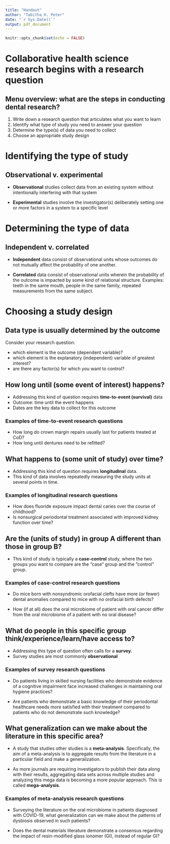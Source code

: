 ```yaml
---
title: "Handout"
author: "Tabitha K. Peter"
date: "`r Sys.Date()`"
output: pdf_document
---
```


```r
knitr::opts_chunk$set(echo = FALSE)
```

# Collaborative health science research begins with a research question

## Menu overview: what are the steps in conducting dental research?

1.  Write down a research question that articulates what you want to learn
2.  Identify what type of study you need to answer your question
3.  Determine the type(s) of data you need to collect
4.  Choose an appropriate study design

# Identifying the type of study

## Observational v. experimental

-   **Observational** studies collect data from an existing system without intentionally interfering with that system

-   **Experimental** studies involve the investigator(s) deliberately setting one or more factors in a system to a specific level

# Determining the type of data

## Independent v. correlated 

- **Independent** data consist of observational units whose outcomes do not mutually affect the probability of one another. 

- **Correlated** data consist of observational units wherein the probability of the outcome is impacted by some kind of relational structure. Examples: teeth in the same mouth, people in the same family, repeated measurements from the same subject.  

# Choosing a study design

## Data type is usually determined by the outcome 

Consider your research question: 

  - which element is the outcome (dependent variable)? 
  - which element is the explanatory (independent) variable of greatest interest? 
  - are there any factor(s) for which you want to control? 

## How long until (some event of interest) happens?

-   Addressing this kind of question requires **time-to-event (survival)** data
-   Outcome: time until the event happens
-   Dates are the key data to collect for this outcome

### Examples of time-to-event research questions

-   How long do crown margin repairs usually last for patients treated at CoD?
-   How long until dentures need to be refitted?

## What happens to (some unit of study) over time?

-  Addressing this kind of question requires **longitudinal** data. 
-  This kind of data involves repeatedly measuring the study units at several points in time.

### Examples of longitudinal research questions

-   How does fluoride exposure impact dental caries over the course of childhood?
-   Is nonsurgical periodontal treatment associated with improved kidney function over time?

## Are the (units of study) in group A different than those in group B?

-   This kind of study is typically a **case-control** study, where the two groups you want to compare are the "case" group and the "control" group. 

### Examples of case-control research questions

-   Do mice born with nonsyndromic orofacial clefts have more (or fewer) dental anomalies compared to mice with no orofacial birth defects?

-   How (if at all) does the oral microbiome of patient with oral cancer differ from the oral microbiome of a patient with no oral disease?

## What do people in this specific group think/experience/learn/have access to?

-   Addressing this type of question often calls for a **survey.** 
-   Survey studies are most commonly **observational**

### Examples of survey research questions

-   Do patients living in skilled nursing facilities who demonstrate evidence of a cognitive impairment face increased challenges in maintaining oral hygiene practices?

-   Are patients who demonstrate a basic knowledge of their periodontal healthcare needs more satisfied with their treatment compared to patients who do not demonstrate such knowledge?

## What generalization can we make about the literature in this specific area?

-   A study that studies other studies is a **meta-analysis**. Specifically, the aim of a meta-analysis is to aggregate results from the literature in a particular field and make a generalization.

-   As more journals are requiring investigators to publish their data along with their results, aggregating data sets across multiple studies and analyzing this mega data is becoming a more popular approach. This is called **mega-analysis**.

### Examples of meta-analysis research questions

-   Surveying the literature on the oral microbiome in patients diagnosed with COVID-19, what generalization can we make about the patterns of dysbiosis observed in such patients?

-   Does the dental materials literature demonstrate a consensus regarding the impact of resin-modified glass ionomer (GI), instead of regular GI?